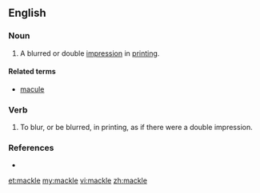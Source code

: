 ==English==

===Noun===
{{en-noun}}

# {{context|obsolete|lang=en}} A blurred or double [[impression]] in [[printing]].

====Related terms====
* [[macule]]

===Verb===
{{en-verb|mackl|ed}}

# {{context|obsolete|lang=en}} To blur, or be blurred, in printing, as if there were a double impression.

===References===
* {{R:Webster 1913}}

[[et:mackle]]
[[my:mackle]]
[[vi:mackle]]
[[zh:mackle]]
